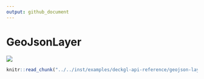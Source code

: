```yaml
---
output: github_document
---
```


# GeoJsonLayer

![](images/geojson-layer.png)

```r
knitr::read_chunk("../../inst/examples/deckgl-api-reference/geojson-layer.R")
```

```r
```
